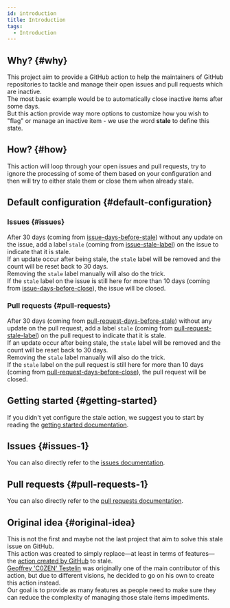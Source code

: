 ```yaml
---
id: introduction
title: Introduction
tags:
  - Introduction
---
```


## Why? {#why}

This project aim to provide a GitHub action to help the maintainers of GitHub repositories to tackle and manage their open issues and pull requests which are inactive.  
The most basic example would be to automatically close inactive items after some days.  
But this action provide way more options to customize how you wish to "flag" or manage an inactive item - we use the word **stale** to define this state.

## How? {#how}

This action will loop through your open issues and pull requests, try to ignore the processing of some of them based on your configuration and then will try to either stale them or close them when already stale.

## Default configuration {#default-configuration}

### Issues {#issues}

After 30 days (coming from [issue-days-before-stale](issues/issue-days-before-stale-input)) without any update on the issue, add a label `stale` (coming from [issue-stale-label](issues/issue-stale-label-input)) on the issue to indicate that it is stale.  
If an update occur after being stale, the `stale` label will be removed and the count will be reset back to 30 days.  
Removing the `stale` label manually will also do the trick.  
If the `stale` label on the issue is still here for more than 10 days (coming from [issue-days-before-close](issues/issue-days-before-close-input)), the issue will be closed.

### Pull requests {#pull-requests}

After 30 days (coming from [pull-request-days-before-stale](pull-requests/pull-request-days-before-stale-input)) without any update on the pull request, add a label `stale` (coming from [pull-request-stale-label](pull-requests/pull-request-stale-label-input)) on the pull request to indicate that it is stale.  
If an update occur after being stale, the `stale` label will be removed and the count will be reset back to 30 days.  
Removing the `stale` label manually will also do the trick.  
If the `stale` label on the pull request is still here for more than 10 days (coming from [pull-request-days-before-close](pull-requests/pull-request-days-before-close-input)), the pull request will be closed.

## Getting started {#getting-started}

If you didn't yet configure the stale action, we suggest you to start by reading the [getting started documentation](getting-started/workflow-creation).

## Issues {#issues-1}

You can also directly refer to the [issues documentation](issues/all-issues-inputs).

## Pull requests {#pull-requests-1}

You can also directly refer to the [pull requests documentation](pull-requests/all-pull-requests-inputs).

## Original idea {#original-idea}

This is not the first and maybe not the last project that aim to solve this stale issue on GitHub.  
This action was created to simply replace—at least in terms of features—the [action created by GitHub](https://github.com/actions/stale) to stale.  
[Geoffrey 'C0ZEN' Testelin](https://github.com/C0ZEN) was originally one of the main contributor of this action, but due to different visions, he decided to go on his own to create this action instead.  
Our goal is to provide as many features as people need to make sure they can reduce the complexity of managing those stale items impediments.
